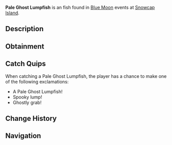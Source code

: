 {{FishInfobox
|image          = Pale Ghost Lumpfish.png
|rarity         = Uncommon
|sea            = First Sea
|location       = [[Blue Moon - First Sea]]
|sublocation    = 
|sources        = Fishing Rod
|radar_location = 
|prog_speed     = +40
|xp             = 750
|weather        = Foggy
|time           = 
|season         = Winter
|bait           = Flakes
|base_weight    = 0.8
|base_value     = 1000
|weight_range   = 0.6
|base_chance    = 90
|base_resil     = 60
}}
'''Pale Ghost Lumpfish''' is an {{Rarity|Uncommon}} fish found in [[Blue Moon]] events at [[Snowcap Island]].

== Description ==
{{Description|A round, pallid fish that clings to ice with an eerie, spectral presence.|Bestiary Entry}}

== Obtainment ==
{{Description|It haunts the foggy chill of dusk.|Bestiary Hint}}
{{Fish Availability|
Blue Moon/First Sea
|top_rods      = 
Training Rod\346153.85\346153.85;
Flimsy Rod\294490.67\294490.67;
Leviathan's Fang Rod\177635.81\107752.63;
Trident Rod\174253.12\124814.88;
Free Spirit Rod\167817.79\120205.35;
Resourceful Rod\134079.66\130963.14;
Azure Of Lagoon\153660.59\160880.57;
No-Life Rod\151537.88\158901.23;
Zeus Rod\136081.07\157409;
The Lost Rod\134426.58\136949.65;
Challenger's Rod\138978.92\151424.91;
Seraphic Rod\137128.53\135759.11;
Depthseeker Rod\136837.54\135715.54;
Rod Of The Forgotten Fang\136174.94\122652.14;
Verdant Shear Rod\135448.99\141787.64;
Blazebringer Rod\135214.41\149799.08;
Avalanche Rod\134414.58\134185.49;
Ethereal Prism Rod\134137.85\44701.7;
Rod Of The Depths\133774.64\126351.62;
Rod Of The Exalted One\132549.4\98072.27;
Volcanic Rod\130821.39\129876.37;
Steady Rod\70909.18\70824.59
|recommended   = Training Rod
}}

== Catch Quips ==
When catching a Pale Ghost Lumpfish, the player has a chance to make one of the following exclamations:
* A Pale Ghost Lumpfish!
* Spooky lump!
* Ghostly grab!

== Change History ==
{{Change History|{{subst:Current Version}}}}

== Navigation ==
{{Fish Navbox|Blue Moon - First Sea}}